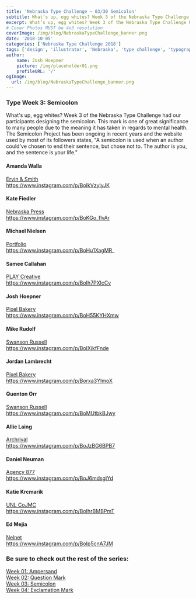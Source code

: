 ```yaml
---
title: 'Nebraska Type Challenge – 03/30 Semicolon'
subtitle: What’s up, egg whites? Week 3 of the Nebraska Type Challenge had our participants designing the semicolon. 
excerpt: What’s up, egg whites? Week 3 of the Nebraska Type Challenge had our participants designing the semicolon.
# Cover Photos MUST be 4x3 resolution
coverImage: /img/blog/NebraskaTypeChallenge_banner.png
date: '2018-10-05'
categories: ['Nebraska Type Challenge 2018']
tags: ['design', 'illustrator', 'Nebraska', 'type challenge', 'typography']
author:
    name: Josh Hoepner
    picture: /img/placeholder01.png
    profileURL: '/'
ogImage:
  url: /img/blog/NebraskaTypeChallenge_banner.png
---
```

### Type Week 3: Semicolon

What's up, egg whites? Week 3 of the Nebraska Type Challenge had our participants designing the semicolon. This mark is one of great significance to many people due to the meaning it has taken in regards to mental health. The Semicolon Project has been ongoing in recent years and the website used by most of its followers states, "A semicolon is used when an author could've chosen to end their sentence, but chose not to. The author is you, and the sentence is your life." 

#### Amanda Walla

[Ervin & Smith](https://ervinandsmith.com/)\
https://www.instagram.com/p/BoIkVzylyJK

#### Kate Fiedler

[Nebraska Press](https://www.nebraskapress.unl.edu/)\
https://www.instagram.com/p/BoKGo_flvAr

#### Michael Nielsen

[Portfolio](https://michaelnielsen.co/)\
https://www.instagram.com/p/BoHu1XagMR_

#### Samee Callahan

[PLAY Creative](https://www.playcreativedesign.com/)\
https://www.instagram.com/p/BoIh7PXlcCv

#### Josh Hoepner

[Pixel Bakery](https://pixelbakery.co/)\
https://www.instagram.com/p/BoH55KYHXmw

#### Mike Rudolf

[Swanson Russell](https://www.swansonrussell.com/)\
https://www.instagram.com/p/BoIXjkfFnde

#### Jordan Lambrecht

[Pixel Bakery](https://pixelbakery.co/)\
https://www.instagram.com/p/Borxa3YlmoX

#### Quenton Orr

[Swanson Russell](https://www.swansonrussell.com/)\
https://www.instagram.com/p/BoMUtbkBJwy

#### Allie Laing

[Archrival](https://archrival.com/)\
https://www.instagram.com/p/BoJzBG6BPB7

#### Daniel Neuman

[Agency 877](https://agency877.com/)\
https://www.instagram.com/p/BoJ6mdsgiYd

#### Katie Krcmarik

[UNL CoJMC](https://pixelbakery.co/)\
https://www.instagram.com/p/BoIhrBMBPmT

#### Ed Mejia

[Nelnet](https://nelnet.com/welcome) \
https://www.instagram.com/p/BoIp5cnA7JM

### Be sure to check out the rest of the series:

[Week 01: Ampersand](https://pixelbakery.co/recipes/nebraska-typography-01-ampersand/)\
[Week 02: Question Mark](https://pixelbakery.co/recipes/nebraska-type-challenge-02-question-mark/)\
[Week 03: Semicolon](https://pixelbakery.co/recipes/nebraska-type-challenge-03-30-semicolon/)\
[Week 04: Exclamation Mark](https://pixelbakery.co/recipes/nebraska-type-challenge-04-30-exclamation-mark/)
